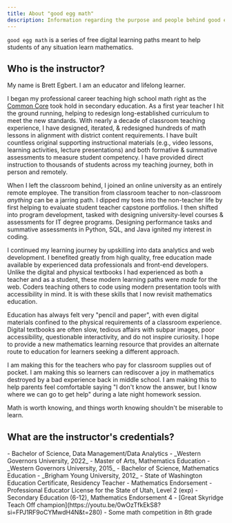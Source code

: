 ```yaml
---
title: About "good egg math"
description: Information regarding the purpose and people behind good egg math.
---
```



`good egg math` is a series of free digital learning paths meant to help students of any situation learn mathematics.

## Who is the instructor?

My name is Brett Egbert. I am an educator and lifelong learner.

I began my professional career teaching high school math right as the [Common Core](https://www.thecorestandards.org/) took hold in secondary education. As a first year teacher I hit the ground running, helping to redesign long-established curriculum to meet the new standards. With nearly a decade of classroom teaching experience, I have designed, iterated, & redesigned hundreds of math lessons in alignment with district content requirements. I have built countless original supporting instructional materials (e.g., video lessons, learning activities, lecture presentations) and both formative & summative assessments to measure student competency. I have provided direct instruction to thousands of students across my teaching journey, both in person and remotely.

When I left the classroom behind, I joined an online university as an entirely remote employee. The transition from classroom teacher to non-classroom _anything_ can be a jarring path. I dipped my toes into the non-teacher life by first helping to evaluate student teacher capstone portfolios. I then shifted into program development, tasked with designing university-level courses & assessments for IT degree programs. Designing performance tasks and summative assessments in Python, SQL, and Java ignited my interest in coding.

I continued my learning journey by upskilling into data analytics and web development. I benefited greatly from high quality, free education made available by experienced data professionals and front-end developers. Unlike the digital and physical textbooks I had experienced as both a teacher and as a student, these modern learning paths were _made_ for the web. Coders teaching others to code using modern presentation tools with accessibility in mind. It is with these skills that I now revisit mathematics education.

Education has always felt very "pencil and paper", with even digital materials confined to the physical requirements of a classroom experience. Digital textbooks are often slow, tedious affairs with subpar images, poor accessibility, questionable interactivity, and do not inspire curiosity. I hope to provide a new mathematics learning resource that provides an alternate route to education for learners seeking a different approach.

I am making this for the teachers who pay for classroom supplies out of pocket. I am making this so learners can rediscover a joy in mathematics destroyed by a bad experience back in middle school. I am making this to help parents feel comfortable saying "I don't know the answer, but I know where we can go to get help" during a late night homework session.

Math is worth knowing, and things worth knowing shouldn't be miserable to learn.

## What are the instructor's credentials?

<Tabs>
  <TabItem label="Formal Education">
    - Bachelor of Science, Data Management/Data Analytics
      - _Western Governors University, 2022_
    - Master of Arts, Mathematics Education
      - _Western Governors University, 2015_
    - Bachelor of Science, Mathematics Education
      - _Brigham Young University, 2012_

  </TabItem>
  <TabItem label="Certifications">
    - State of Washington Education Certificate, Residency Teacher
      - Mathematics Endorsement
    - Professional Educator License for the State of Utah, Level 2 (exp)
      - Secondary Education (6-12), Mathematics Endorsement 4
  </TabItem>
  <TabItem label="Awards">
    - [Great Skyridge Teach Off champion](https://youtu.be/0wOzTfkEkS8?si=FPJ1RF9oCYMwdH4N&t=280)
    - Some math competition in 8th grade
  </TabItem>
</Tabs>
